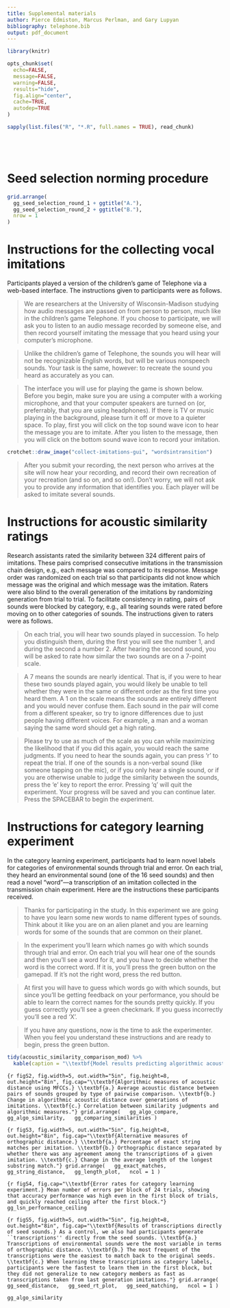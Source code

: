 ```yaml
---
title: Supplemental materials
author: Pierce Edmiston, Marcus Perlman, and Gary Lupyan
bibliography: telephone.bib
output: pdf_document
---
```


```r
library(knitr)

opts_chunk$set(
  echo=FALSE,
  message=FALSE,
  warning=FALSE,
  results="hide",
  fig.align="center",
  cache=TRUE,
  autodep=TRUE
)

sapply(list.files("R", "*.R", full.names = TRUE), read_chunk)
```

```r
```

```r
```

```r
```

```r
```

# Seed selection norming procedure

```r
grid.arrange(
  gg_seed_selection_round_1 + ggtitle("A."),
  gg_seed_selection_round_2 + ggtitle("B."),
  nrow = 1
)
```

# Instructions for the collecting vocal imitations

Participants played a version of the children's game of Telephone via a web-based interface. The instructions given to participants were as follows.

> We are researchers at the University of Wisconsin-Madison studying how audio messages are passed on from person to person, much like in the children’s game Telephone. If you choose to participate, we will ask you to listen to an audio message recorded by someone else, and then record yourself imitating the message that you heard using your computer's microphone.

> Unlike the children's game of Telephone, the sounds you will hear will not be recognizable English words, but will be various nonspeech sounds. Your task is the same, however: to recreate the sound you heard as accurately as you can.

> The interface you will use for playing the game is shown below. Before you begin, make sure you are using a computer with a working microphone, and that your computer speakers are turned on (or, preferrably, that you are using headphones). If there is TV or music playing in the background, please turn it off or move to a quieter space. To play, first you will click on the top sound wave icon to hear the message you are to imitate. After you listen to the message, then you will click on the bottom sound wave icon to record your imitation.

```r
crotchet::draw_image("collect-imitations-gui", "wordsintransition")
```

> After you submit your recording, the next person who arrives at the site will now hear your recording, and record their own recreation of your recreation (and so on, and so on!). Don't worry, we will not ask you to provide any information that identifies you. Each player will be asked to imitate several sounds.

# Instructions for acoustic similarity ratings

Research assistants rated the similarity between 324 different pairs of imitations. These pairs comprised consecutive imitations in the transmission chain design, e.g., each message was compared to its response. Message order was randomized on each trial so that participants did not know which message was the original and which message was the imitation. Raters were also blind to the overall generation of the imitations by randomizing generation from trial to trial. To facilitate consistency in rating, pairs of sounds were blocked by category, e.g., all tearing sounds were rated before moving on to other categories of sounds. The instructions given to raters were as follows.

> On each trial, you will hear two sounds played in succession. To help you distinguish them, during the first you will see the number 1, and during the second a number 2. After hearing the second sound, you will be asked to rate how similar the two sounds are on a 7-point scale.

> A 7 means the sounds are nearly identical. That is, if you were to hear these two sounds played again, you would likely be unable to tell whether they were in the same or different order as the first time you heard them. A 1 on the scale means the sounds are entirely different and you would never confuse them. Each sound in the pair will come from a different speaker, so try to ignore differences due to just people having different voices. For example, a man and a woman saying the same word should get a high rating.  

> Please try to use as much of the scale as you can while maximizing the likelihood that if you did this again, you would reach the same judgments. If you need to hear the sounds again, you can press 'r' to repeat the trial. If one of the sounds is a non-verbal sound (like someone tapping on the mic), or if you only hear a single sound, or if you are otherwise unable to judge the similarity between the sounds, press the 'e' key to report the error. Pressing 'q' will quit the experiment. Your progress will be saved and you can continue later. Press the SPACEBAR to begin the experiment.

# Instructions for category learning experiment

In the category learning experiment, participants had to learn novel labels for categories of environmental sounds through trial and error. On each trial, they heard an environmental sound (one of the 16 seed sounds) and then read a novel "word"---a transcription of an imitation collected in the transmission chain experiment. Here are the instructions these participants received.

> Thanks for participating in the study. In this experiment we are going to have you learn some new words to name different types of sounds. Think about it like you are on an alien planet and you are learning words for some of the sounds that are common on their planet.

> In the experiment you'll learn which names go with which sounds through trial and error. On each trial you will hear one of the sounds and then you'll see a word for it, and you have to decide whether the word is the correct word. If it is, you'll press the green button on the gamepad. If it's not the right word, press the red button.

> At first you will have to guess which words go with which sounds, but since you'll be getting feedback on your performance, you should be able to learn the correct names for the sounds pretty quickly. If you guess correctly you'll see a green checkmark. If you guess incorrectly you'll see a red 'X'.

> If you have any questions, now is the time to ask the experimenter. When you feel you understand these instructions and are ready to begin, press the green button.

```r
tidy(acoustic_similarity_comparison_mod) %>%
  kable(caption = "\\textbf{Model results predicting algorithmic acoustic similarity from type of pairwise comparison.} The six types of pairwise comparisons depicted in Fig. S2 were contrast coded for the linear model with Helmert contrasts. The intercept term corresponds to the overall acoustic similarity along consecutive generations of imitations within individual transmission chains. The first Helmert contrast compares the acoustic similarities of consecutive generation imitations to all other comparisons within the same transmission chain. The second contrast compares the similarity among imitations from an individual transmission chains to the similarity of all imitations from a given seed sound (between chains). The third contrast compares the similarity among imitations of a given seed sound to imitations of the same category. The fourth contrast comparse within category similarity to between category similarity, with imitations sampled from the same generation. The fifth contrast compares all other contrast types to the least similar type of comparisons, where between category imitations from consecutive generations are compared.")
```

```{r figS2, fig.width=5, out.width="5in", fig.height=8, out.height="8in", fig.cap="\\textbf{Algorithmic measures of acoustic distance using MFCCs.} \\textbf{a.} Average acoustic distance between pairs of sounds grouped by type of pairwise comparison. \\textbf{b.} Change in algorithmic acoustic distance over generations of imitations. \\textbf{c.} Correlation between similarity judgments and algorithmic measures."}
grid.arrange(
  gg_algo_compare,
  gg_algo_similarity,
  gg_comparing_similarities
)
```

```{r figS3, fig.width=5, out.width="5in", fig.height=8, out.height="8in", fig.cap="\\textbf{Alternative measures of orthographic distance.} \\textbf{a.} Percentage of exact string matches per imitation. \\textbf{b.} Orthographic distance separated by whether there was any agreement among the transcriptions of a given imitation. \\textbf{c.} Change in the average length of the longest substring match."}
grid.arrange(
  gg_exact_matches,
  gg_string_distance,
  gg_length_plot,
  ncol = 1
)
```

```{r figS4, fig.cap="\\textbf{Error rates for category learning experiment.} Mean number of errors per block of 24 trials, showing that accuracy performance was high even in the first block of trials, and quickly reached ceiling after the first block."}
gg_lsn_performance_ceiling
```

```{r figS5, fig.width=5, out.width="5in", fig.height=8, out.height="8in", fig.cap="\\textbf{Results of transcriptions directly of seed sounds.} As a control, we also had participants generate ``transcriptions'' directly from the seed sounds. \\textbf{a.} Transcriptions of environmental sounds were the most variable in terms of orthographic distance. \\textbf{b.} The most frequent of the transcriptions were the easiest to match back to the original seeds. \\textbf{c.} When learning these transcriptions as category labels, participants were the fastest to learn them in the first block, but they did not generalize to new category members as fast as transcriptions taken from last generation imitations."}
grid.arrange(
  gg_seed_distance,
  gg_seed_rt_plot,
  gg_seed_matching,
  ncol = 1
)
```

```r
gg_algo_similarity
```
